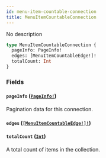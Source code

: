 ```yaml
---
id: menu-item-countable-connection
title: MenuItemCountableConnection
---
```


No description

```graphql
type MenuItemCountableConnection {
  pageInfo: PageInfo!
  edges: [MenuItemCountableEdge!]!
  totalCount: Int
}
```

### Fields

#### `pageInfo` ([`PageInfo!`](/developer/api-reference/objects/page-info))

Pagination data for this connection.

#### `edges` ([`[MenuItemCountableEdge!]!`](/developer/api-reference/objects/menu-item-countable-edge))

#### `totalCount` ([`Int`](/developer/api-reference/scalars/int))

A total count of items in the collection.
